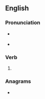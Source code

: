 ==English==

===Pronunciation===
* {{a|US}} {{IPA|en|/ɹi.ɹoʊt/}}
* {{rhymes|en|əʊt|s=2}}

===Verb===
{{head|en|verb form}}

# {{en-simple past of|rewrite}}

===Anagrams===
* {{anagrams|en|a=eeorrtw|towerer}}
